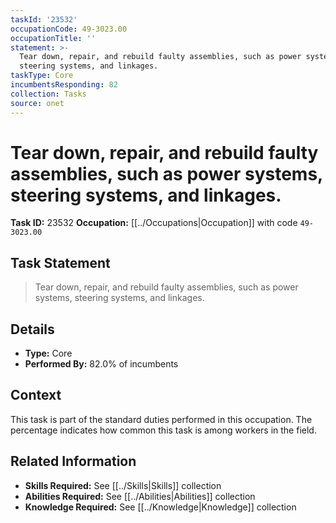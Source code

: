 ```yaml
---
taskId: '23532'
occupationCode: 49-3023.00
occupationTitle: ''
statement: >-
  Tear down, repair, and rebuild faulty assemblies, such as power systems,
  steering systems, and linkages.
taskType: Core
incumbentsResponding: 82
collection: Tasks
source: onet
---
```

# Tear down, repair, and rebuild faulty assemblies, such as power systems, steering systems, and linkages.

**Task ID:** 23532
**Occupation:** [[../Occupations|Occupation]] with code `49-3023.00`

## Task Statement

> Tear down, repair, and rebuild faulty assemblies, such as power systems, steering systems, and linkages.

## Details

- **Type:** Core
- **Performed By:** 82.0% of incumbents

## Context

This task is part of the standard duties performed in this occupation. The percentage indicates how common this task is among workers in the field.

## Related Information

- **Skills Required:** See [[../Skills|Skills]] collection
- **Abilities Required:** See [[../Abilities|Abilities]] collection
- **Knowledge Required:** See [[../Knowledge|Knowledge]] collection
